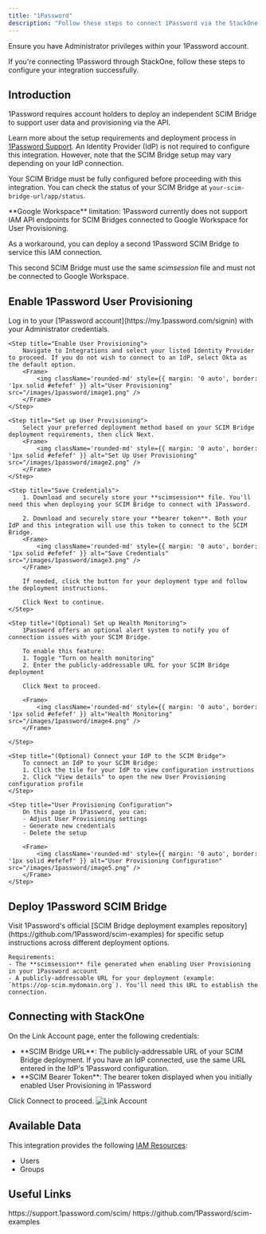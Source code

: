 ```yaml
---
title: "1Password"
description: "Follow these steps to connect 1Password via the StackOne Hub successfully."
---
```



<Warning>
  Ensure you have Administrator privileges within your 1Password account.
</Warning>

If you're connecting 1Password through StackOne, follow these steps to configure your integration successfully.

## Introduction
1Password requires account holders to deploy an independent SCIM Bridge to support user data and provisioning via the API.

Learn more about the setup requirements and deployment process in [1Password Support](https://support.1password.com/scim/). An Identity Provider (IdP) is not required to configure this integration. However, note that the SCIM Bridge setup may vary depending on your IdP connection.

Your SCIM Bridge must be fully configured before proceeding with this integration. You can check the status of your SCIM Bridge at `your-scim-bridge-url/app/status`.

<Warning>
  **Google Workspace** limitation: 1Password currently does not support IAM API endpoints for SCIM Bridges connected to Google Workspace for User Provisioning.

  As a workaround, you can deploy a second 1Password SCIM Bridge to service this IAM connection.
  
  This second SCIM Bridge must use the same *scimsession* file and must not be connected to Google Workspace.
</Warning>

## Enable 1Password User Provisioning

<Steps>
    <Step title="Log in to your 1Password dashboard">
        Log in to your [1Password account](https://my.1password.com/signin) with your Administrator credentials.
    </Step>

    <Step title="Enable User Provisioning">
        Navigate to Integrations and select your listed Identity Provider to proceed. If you do not wish to connect to an IdP, select Okta as the default option.
        <Frame>
            <img className='rounded-md' style={{ margin: '0 auto', border: '1px solid #efefef' }} alt="User Provisioning" src="/images/1password/image1.png" />
        </Frame>
    </Step>

    <Step title="Set up User Provisioning">
        Select your preferred deployment method based on your SCIM Bridge deployment requirements, then click Next.
        <Frame>
            <img className='rounded-md' style={{ margin: '0 auto', border: '1px solid #efefef' }} alt="Set Up User Provisioning" src="/images/1password/image2.png" />
        </Frame>
    </Step>

    <Step title="Save Credentials">
        1. Download and securely store your **scimsession** file. You'll need this when deploying your SCIM Bridge to connect with 1Password.

        2. Download and securely store your **bearer token**. Both your IdP and this integration will use this token to connect to the SCIM Bridge.
        <Frame>
            <img className='rounded-md' style={{ margin: '0 auto', border: '1px solid #efefef' }} alt="Save Credentials" src="/images/1password/image3.png" />
        </Frame>

        If needed, click the button for your deployment type and follow the deployment instructions.

        Click Next to continue.
    </Step>

    <Step title="(Optional) Set up Health Monitoring">
        1Password offers an optional alert system to notify you of connection issues with your SCIM Bridge.
        
        To enable this feature:
        1. Toggle "Turn on health monitoring"
        2. Enter the publicly-addressable URL for your SCIM Bridge deployment
        
        Click Next to proceed.

        <Frame>
            <img className='rounded-md' style={{ margin: '0 auto', border: '1px solid #efefef' }} alt="Health Monitoring" src="/images/1password/image4.png" />
        </Frame>

    </Step>

    <Step title="(Optional) Connect your IdP to the SCIM Bridge">
        To connect an IdP to your SCIM Bridge:
        1. Click the tile for your IdP to view configuration instructions
        2. Click "View details" to open the new User Provisioning configuration profile
    </Step>

    <Step title="User Provisioning Configuration">
        On this page in 1Password, you can:
        - Adjust User Provisioning settings
        - Generate new credentials
        - Delete the setup

        <Frame>
            <img className='rounded-md' style={{ margin: '0 auto', border: '1px solid #efefef' }} alt="User Provisioning Configuration" src="/images/1password/image5.png" />
        </Frame>
    </Step>

</Steps>

## Deploy 1Password SCIM Bridge

<Steps>

  <Step title="Set up your 1Password SCIM Bridge">
    Visit 1Password's official [SCIM Bridge deployment examples repository](https://github.com/1Password/scim-examples) for specific setup instructions across different deployment options.

    Requirements:
    - The **scimsession** file generated when enabling User Provisioning in your 1Password account
    - A publicly-addressable URL for your deployment (example: `https://op-scim.mydomain.org`). You'll need this URL to establish the connection.
  </Step>

</Steps>

## Connecting with StackOne

<Steps>
  <Step title="Enter Credentials">
    On the Link Account page, enter the following credentials:
    <ul>
      <li>**SCIM Bridge URL**: The publicly-addressable URL of your SCIM Bridge deployment. If you have an IdP connected, use the same URL entered in the IdP's 1Password configuration.</li>
      <li>**SCIM Bearer Token**: The bearer token displayed when you initially enabled User Provisioning in 1Password</li>
    </ul>
    Click Connect to proceed.
    <Frame>
      <img className='rounded-md' style={{ margin: '0 auto', border: '1px solid #efefef' }} alt="Link Account" src="/images/1password/image6.png" />
    </Frame>
  </Step>
</Steps>

<IntegrationFooter />

## Available Data

This integration provides the following [IAM Resources](https://docs.stackone.com/reference/iam_list_users):
<ul>
 <li>Users</li>
 <li>Groups</li>
</ul>

## Useful Links
<Card title="1Password Support - SCIM Bridge" icon="link" href="https://support.1password.com/scim/">
    https://support.1password.com/scim/
</Card>

<Card title="1Password SCIM Bridge GitHub Repository" icon="link" href="https://github.com/1Password/scim-examples">
    https://github.com/1Password/scim-examples
</Card>
